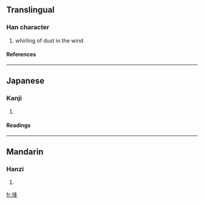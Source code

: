 ==Translingual==
===Han character===
{{Han char|rn=32|rad=土|as=07|sn=10|four=|canj=土竹水十 (GHEJ)}}
# whirling of dust in the wind
====References====
{{Han ref|kx=0229.200|dkj=05108|dj=0465.100|hdz=10446.080|uh=57C4|ud=22468}}
----
==Japanese==
===Kanji===
{{ja-kanji|grade=|rs=土07}}
# {{defn|Japanese}} 
====Readings====
{{ja-readings|on=[[ほう]] (hō), [[ぼ]] (bo)|kun=}}
----
==Mandarin==
===Hanzi===
{{cmn-hanzi|pin=[[péng]] (peng2)|wg=p'eng<sup>2</sup>}}
# {{defn|Mandarin}}

[[fr:埄]]